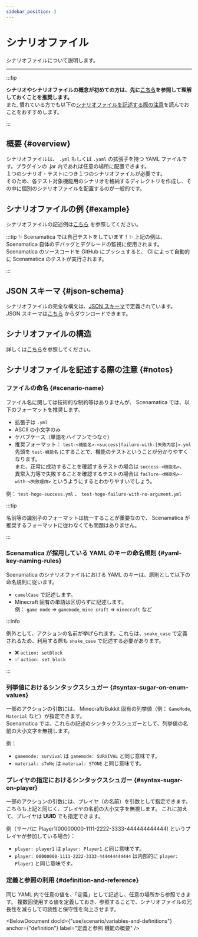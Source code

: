 ```yaml
---
sidebar_position: 3
---
```




# シナリオファイル

シナリオファイルについて説明します。

---

:::tip

**シナリオやシナリオファイルの概念が初めての方は、先に[こちら](/docs/use/scenario/)を参照して理解しておくことを推奨します。**  
また, 慣れている方でも以下の[シナリオファイルを記述する際の注意](#notes)を読んでおことをおすすめします。

:::

## 概要 {#overview}

シナリオファイルは、 `.yml` もしくは `.yaml` の拡張子を持つ YAML ファイルです。プラグインの .jar 内であれば任意の場所に配置できます。  
１つのシナリオ・テストにつき１つのシナリオファイルが必要です。  
そのため、各テスト対象機能用のシナリオを格納するディレクトリを作成し、その中に個別のシナリオファイルを配置するのが一般的です。

## シナリオファイルの例 {#example}

シナリオファイルの記述例は[こちら](https://github.com/TeamKun/Scenamatica/tree/main/ScenamaticaActionEngine/src/main/resources/scenarios/actions)
を参照してください。

:::tip ✨ Scenamatica では自己テストをしています！✨
上記の例は、 Scenamatica 自体のデバッグとデグレードの監視に使用されます。   
Scenamatica のソースコードを GitHub にプッシュすると、 CI によって自動的に Scenamatica のテストが実行されます。

:::

## JSON スキーマ {#json-schema}

シナリオファイルの完全な構文は、[JSON スキーマ](https://json-schema.org/)で定義されています。  
JSON スキーマは[こちら](https://scenamatica.kunlab.org/scenamatica-file.json) からダウンロードできます。

## シナリオファイルの構造

詳しくは[こちら](/references/types)を参照してください。

## シナリオファイルを記述する際の注意 {#notes}

### ファイルの命名 {#scenario-name}

ファイル名に関しては技術的な制約等はありませんが、 Scenamatica では、以下のフォーマットを推奨します。

+ 拡張子は `.yml`
+ ASCII の小文字のみ
+ ケバブケース（単語をハイフンでつなぐ）
+ 推奨フォーマット： `test-<機能名>-<success|failure-with-[失敗内容]>.yml`  
  先頭を `test-機能名` にすることで、機能のテストということが分かりやすくなります。  
  また、正常に成功することを確認するテストの場合は `success-<機能名>`、  
  異常入力等で失敗することを確認するテストの場合は `failure-<機能名>-with-<失敗理由>` というようにするとわかりやすいでしょう。

例： `test-hoge-success.yml` 、 `test-hoge-failure-with-no-argument.yml`

:::tip

名前等の識別子のフォーマットは統一することが重要なので、 Scenamatica が推奨するフォーマットに従わなくても問題はありません。

:::


### Scenamatica が採用している YAML のキーの命名規則 {#yaml-key-naming-rules}

Scenamatica のシナリオファイルにおける YAML のキーは、原則として以下の命名規則に従います。

+ `camelCase` で記述します。
+ Minecraft 固有の単語は区切らずに記述します。  
例： `game mode` => `gamemode`, `mine craft` => `minecraft` など

:::info

例外として、アクションの名前が挙げられます。これらは、`snake_case` で定義されるため、利用する際も `snake_case` で記述する必要があります。

- ❌ `action: setBlock`
- ✅ `action: set_block`

:::

### 列挙値におけるシンタックスシュガー {#syntax-sugar-on-enum-values}

一部のアクションの引数には、 Minecraft/Bukkit 固有の列挙値（例： `GameMode`, `Material` など）が指定できます。  
Scenamatica では、これらの記述のシンタックスシュガーとして、列挙値の名前の大小文字を無視します。

例：
+ `gamemode: survival` は `gamemode: SURVIVAL` と同じ意味です。
+ `material: sToNe` は `material: STONE` と同じ意味です。

### プレイヤの指定におけるシンタックスシュガー {#syntax-sugar-on-player}

一部のアクションの引数には、プレイヤ（の名前）を引数として指定できます。  
こちらも上記と同じく、プレイヤの名前の大小文字を無視します。
これに加えて、プレイヤは **UUID** でも指定できます。

例（サーバに Player1(00000000-1111-2222-3333-444444444444) というプレイヤが参加している場合）：
+ `player: player1` は `player: Player1` と同じ意味です。
+ `player: 00000000-1111-2222-3333-444444444444` は内部的に `player: Player1` と同じ意味です。

### 定義と参照の利用 {#definition-and-reference}

同じ YAML 内で任意の値を、「定義」として記述し、任意の場所から参照できます。
複数回使用する値を定義しておき、参照することで、シナリオファイルの冗長性を減らして可読性と保守性を向上させます。

<BelowDocument docId={"use/scenario/variables-and-definitions"}
               anchor={"definition"}
               label="定義と参照 機能の概要"
/> 
